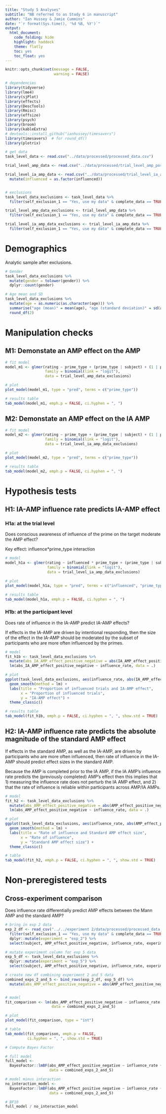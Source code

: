 ```yaml
---
title: "Study 5 Analyses"
subtitle: "NB referred to as Study 6 in manuscript"
author: "Ian Hussey & Jamie Cummins"
date: "`r format(Sys.time(), '%d %B, %Y')`"
output:
  html_document:
    code_folding: hide
    highlight: haddock
    theme: flatly
    toc: yes
    toc_float: yes
---
```


```r

knitr::opts_chunk$set(message = FALSE, 
                      warning = FALSE)

```

```r

# dependencies
library(tidyverse)
library(lme4)
library(sjPlot)
library(effects)
library(DescTools)
library(Rmisc)
library(effsize)
library(psych)
library(broom)
library(kableExtra)
# devtools::install_github("ianhussey/timesavers")  
library(timesavers)  # for round_df()
library(plotrix)

# get data 
task_level_data <- read.csv("../data/processed/processed_data.csv")

trial_level_amp_data <- read.csv("../data/processed/trial_level_amp_positive_negative_data.csv")

trial_level_ia_amp_data <- read.csv("../data/processed/trial_level_ia_amp_positive_negative_data.csv") %>%
  mutate(influenced = as.factor(influenced))


# exclusions
task_level_data_exclusions <- task_level_data %>%
  filter(self_exclusion_1 == "Yes, use my data" & complete_data == TRUE)

trial_level_amp_data_exclusions <- trial_level_amp_data %>%
  filter(self_exclusion_1 == "Yes, use my data" & complete_data == TRUE)

trial_level_ia_amp_data_exclusions <- trial_level_ia_amp_data %>%
  filter(self_exclusion_1 == "Yes, use my data" & complete_data == TRUE)

```

# Demographics

Analytic sample after exclusions.

```r

# Gender
task_level_data_exclusions %>%
  mutate(gender = tolower(gender)) %>%
  dplyr::count(gender)

# Age mean and SD
task_level_data_exclusions %>%
  mutate(age = as.numeric(as.character(age))) %>%
  summarise("age (mean)" = mean(age), "age (standard deviation)" = sd(age)) %>%
  round_df(2)

```

# Manipulation checks

## M1: Demonstate an AMP effect on the AMP

```r

# fit model
model_m1 <- glmer(rating ~ prime_type + (prime_type | subject) + (1 | prime_identity), 
                  family = binomial(link = "logit"),
                  data = trial_level_amp_data_exclusions)

# plot
plot_model(model_m1, type = "pred", terms = c("prime_type"))

# results table
tab_model(model_m1, emph.p = FALSE, ci.hyphen = ", ")

```

## M2: Demonstate an AMP effect on the IA AMP

```r

# fit model
model_m2 <- glmer(rating ~ prime_type + (prime_type | subject) + (1 | prime_identity), 
                  family = binomial(link = "logit"),
                  data = trial_level_ia_amp_data_exclusions)

# plot
plot_model(model_m2, type = "pred", terms = c("prime_type"))

# results table
tab_model(model_m2, emph.p = FALSE, ci.hyphen = ", ")

```

# Hypothesis tests

## H1: IA-AMP influence rate predicts IA-AMP effect

### H1a: at the trial level

Does conscious awareness of influence of the prime on the target moderate the AMP effect?

Key effect: influence*prime_type interaction

```r

# model
model_h1a <- glmer(rating ~ influenced * prime_type + (prime_type | subject) + (1 | prime_identity), 
                   family = binomial(link = "logit"),
                   data = trial_level_ia_amp_data_exclusions)

# plot
plot_model(model_h1a, type = "pred", terms = c("influenced", "prime_type"))

# results table
tab_model(model_h1a, emph.p = FALSE, ci.hyphen = ", ")

```

### H1b: at the participant level

Does rate of influence in the IA-AMP predict IA-AMP effects?

If effects in the IA-AMP are driven by intentional responding, then the size of the effect in the IA-AMP should be moderated by the subset of participants who are more often influenced by the primes. 

```r

# model
fit_h1b <- task_level_data_exclusions %>%
  mutate(abs_IA_AMP_effect_positive_negative = abs(IA_AMP_effect_positive_negative)) %>%
  lm(abs_IA_AMP_effect_positive_negative ~ influence_rate, data = .)

# plot
ggplot(task_level_data_exclusions, aes(influence_rate, abs(IA_AMP_effect_positive_negative))) + 
  geom_smooth(method = lm) +
  labs(title = "Proportion of influenced trials and IA-AMP effect", 
       x = "Proportion of influenced trials", 
       y = "IA-AMP effect") +
  theme_classic()

# results table
tab_model(fit_h1b, emph.p = FALSE, ci.hyphen = ", ", show.std = TRUE)

```

## H2: IA-AMP influence rate predicts the absolute magnitude of the standard AMP effect

If effects in the standard AMP, as well as the IA-AMP, are driven by participants who are more often influenced, then rate of influence in the IA-AMP should predict effect sizes in the standard AMP. 

Because the AMP is completed prior to the IA AMP, if the IA AMP's influence rate predicts the (previously completed) AMP's effect then this implies that 1) measuring the influence rate does not perturb the IA AMP effect, and 2) that the rate of influence is reliable within participants across AMP/IA AMPs.

```r

# model
fit_h2 <- task_level_data_exclusions %>%
  mutate(abs_AMP_effect_positive_negative = abs(AMP_effect_positive_negative)) %>%
  lm(abs_AMP_effect_positive_negative ~ influence_rate, data = .)

# plot
ggplot(task_level_data_exclusions, aes(influence_rate, abs(AMP_effect_positive_negative))) + 
  geom_smooth(method = lm) +
  labs(title = "Rate of influence and Standard AMP effect size", 
       x = "Rate of influence", 
       y = "Standard AMP effect size") +
  theme_classic()

# table
tab_model(fit_h2, emph.p = FALSE, ci.hyphen = ", ", show.std = TRUE)

```

# Non-preregistered tests

## Cross-experiment comparison

Does influence rate differentially predict AMP effects between the Mann AMP and the standard AMP?

```r
# bring in exp 2 data
exp_2_df <- read_csv("../../experiment 2/data/processed/processed_data.csv") %>%
  filter(self_exclusion_1 == "Yes, use my data" & complete_data == TRUE) %>%
  dplyr::mutate(experiment = "exp_2") %>%
  select(subject, AMP_effect_positive_negative, influence_rate, experiment)

# mutate experiment column for exp 5 data
exp_5_df <- task_level_data_exclusions %>%
  dplyr::mutate(experiment = "exp_5") %>%
  select(subject, AMP_effect_positive_negative, influence_rate, experiment)

# create new df combining experiment 2 and 5 data
combined_exps_2_and_5 <- bind_rows(exp_2_df, exp_5_df) %>%
  mutate(abs_AMP_effect_positive_negative = abs(AMP_effect_positive_negative))


# model
fit_comparison <- lm(abs_AMP_effect_positive_negative ~ influence_rate * experiment, 
                     data = combined_exps_2_and_5)

# plot
plot_model(fit_comparison, type = "int")

# table
tab_model(fit_comparison, emph.p = FALSE, 
          ci.hyphen = ", ", show.std = TRUE)

# Compute Bayes Factor

# full model
full_model <- 
  BayesFactor::lmBF(abs_AMP_effect_positive_negative ~ influence_rate + experiment + influence_rate:experiment, 
                    data = combined_exps_2_and_5)

# model minus interaction
no_interaction_model <- 
  BayesFactor::lmBF(abs_AMP_effect_positive_negative ~ influence_rate + experiment, 
                    data = combined_exps_2_and_5)

# BF10
full_model / no_interaction_model

```

